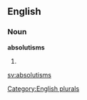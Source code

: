 
==English==

===Noun===
'''absolutisms'''

# {{plural of|[[absolutism]]}}

[[Category:English plurals]]

[[sv:absolutisms]]
